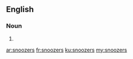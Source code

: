 ==English==

===Noun===
{{head|en|plural}}

# {{plural of|snoozer|lang=en|nocat=1}}

[[ar:snoozers]]
[[fr:snoozers]]
[[ku:snoozers]]
[[my:snoozers]]